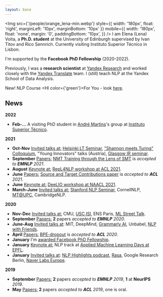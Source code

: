 ```yaml
---
layout: base
---
```


<Img
  src={'/people/orange_lena-min.webp'}
  style={{ width: '180px', float: 'right', marginLeft: '10px', marginBottom: '10px' }}
  mobile={{
    width: '180px',
    float: 'none',
    margin: '0',
    paddingBottom: '10px',
  }}
/>
I am Elena (Lena) Voita, a __Ph.D. student__ at the University of Edinburgh supervised by
<Ext href={config.links.ivanPage}>Ivan Titov</Ext> and <Ext href={config.links.ricoPage}>Rico Sennrich</Ext>.
Currently visiting <Ext href={config.links.institutoSuperiorTecnico}>Instituto Superior Técnico</Ext> in Lisbon.

I'm supported by the  <Ext href={config.links.facebookPhDFellowship}>__Facebook PhD Fellowship__</Ext> (2020-2022).

Previously, I was a __research scientist__ at [Yandex Research](  ) and worked closely with the [Yandex Translate](https://translate.yandex.com) team.
I (still) <Ext href={config.links.githubNlpCourse}>teach NLP</Ext> at the <Ext href={config.links.yandexDataSchool}>Yandex School of Data Analysis</Ext>.

<Hl bold>New!</Hl> NLP Course <Hl color={'green'}>For You</Hl> - look <a href={config.links.nlpCourse}>here</a>.


## News

__2022__

* __Feb-...__ A visiting PhD student in [André Martins](https://andre-martins.github.io)'s group at [Instituto Superior Técnico](https://tecnico.ulisboa.pt/pt/).

__2021__

* __Oct-Nov__ <u>Invited talks at:</u> [Helsinki LT Seminar](https://blogs.helsinki.fi/language-technology/research-seminar/),
["Shannon meets Turing" Colloquium](https://www.youtube.com/channel/UCjltmKOomhdXQELWi6asoBg),
"Young Innovators" talks (Austria), [Glasgow IR seminar](https://samoa.dcs.gla.ac.uk/events/viewtalk.jsp?id=18008).
* __September__ <u>Papers:</u> [NMT Training through the Lens of SMT](https://arxiv.org/abs/2109.01396) is _accepted to __EMNLP__ 2021_.
* __August__ <u>Keynote at:</u> [RepL4NLP workshop at ACL 2021](https://sites.google.com/view/repl4nlp-2021/home).
* __June__ <u>Papers:</u> [Source and Target Contributions paper](https://arxiv.org/pdf/2010.10907.pdf) is _accepted to __ACL__ 2021_.
* __June__ <u>Keynote at:</u> [DeeLIO workshop at NAACL 2021](https://sites.google.com/view/deelio-ws/).
* __March-June__ <u>Invited talks at:</u> [Stanford NLP Seminar](https://nlp.stanford.edu/seminar/),
CornellNLP, [MT@UPC](https://mt.cs.upc.edu/seminars/), CambridgeNLP.

__2020__
* __Nov-Dec__ <u>Invited talks at:</u> CMU, [USC ISI](https://nlg.isi.edu/nl-seminar/),
ENS Paris, [ML Street Talk](https://www.youtube.com/watch?v=Q0kN_ZHHDQY).
* __September__ <u>Papers:</u> __2__ papers _accepted to __EMNLP__ 2020_.
* __June-Aug__ <u>Invited talks at</u>: MIT, DeepMind,
[Grammarly AI](https://grammarly.ai/information-theoretic-probing-with-minimum-description-length/),
Unbabel, [NLP with Friends](https://nlpwithfriends.com).
* __April__ <u>Papers:</u> [BPE-dropout](https://arxiv.org/pdf/1910.13267.pdf) is _accepted to __ACL__ 2020_.
* __January__ I'm [awarded Facebook PhD Fellowship](https://research.fb.com/blog/2020/01/announcing-the-recipients-of-the-2020-facebook-fellowship-awards/).
* __January__ <u>Keynote at:</u> NLP track at [Applied Machine Learning Days at EPFL](https://appliedmldays.org/tracks/ai-nlp).
* __January__ <u>Invited talks at</u>:
[NLP Highlights podcast](https://soundcloud.com/nlp-highlights/98-analyzing-information-flow-in-transformers-with-elena-voita),
[Rasa](https://www.meetup.com/ru-RU/Bots-Berlin-Build-better-conversational-interfaces-with-AI/events/267058207/),
Google Research Berlin, [Naver Labs Europe](https://europe.naverlabs.com/research/seminars/analyzing-information-flow-in-transformers/).

__2019__
* __September__ <u>Papers:</u> __2__ papers _accepted to __EMNLP__ 2019_, __1__ at __NeurIPS__ _2019_.
* __May__ <u>Papers:</u> __2__ papers _accepted to __ACL__ 2019_, one is oral.


[//]: # (* 08/2021 <span style="color:#888"><u>Keynote at</u></span>: [RepL4NLP workshop at ACL 2021]&#40;https://sites.google.com/view/repl4nlp-2021/home&#41;.)

[//]: # (* 06/2021 Our [Source and Target Contributions paper]&#40;https://arxiv.org/pdf/2010.10907.pdf&#41; is _accepted to __ACL__ 2021_.)

[//]: # (* 06/2021 <span style="color:#888"><u>Keynote at</u></span>: [DeeLIO workshop at NAACL 2021]&#40;https://sites.google.com/view/deelio-ws/&#41;.)

[//]: # (* 03-06/2021 <span style="color:#888"><u>Invited talks at</u></span>: [Stanford NLP Seminar]&#40;https://nlp.stanford.edu/seminar/&#41;, CornellNLP, [MT@UPC]&#40;https://mt.cs.upc.edu/seminars/&#41;, CambridgeNLP.)

[//]: # (* 10-12/2020 <span style="color:#888"><u>Invited talks at</u></span>: CMU, [USC ISI]&#40;https://nlg.isi.edu/nl-seminar/&#41;, ENS Paris, [ML Street Talk]&#40;https://www.youtube.com/watch?v=Q0kN_ZHHDQY&#41;.)

[//]: # (* 09/2020 __2__ papers _accepted to __EMNLP__ 2020_.)

[//]: # (* 06-08/2020 <span style="color:#888"><u>Invited talks at</u></span>: MIT, DeepMind, [Grammarly AI]&#40;https://grammarly.ai/information-theoretic-probing-with-minimum-description-length/&#41;, Unbabel, [NLP with Friends]&#40;https://nlpwithfriends.com&#41;.)

[//]: # (* 04/2020 Our [BPE-dropout]&#40;https://arxiv.org/pdf/1910.13267.pdf&#41; is _accepted to __ACL__ 2020_.)

[//]: # (* 01/2020 I'm [awarded Facebook PhD Fellowship]&#40;https://research.fb.com/blog/2020/01/announcing-the-recipients-of-the-2020-facebook-fellowship-awards/&#41;.)

[//]: # (* 01/2020 <span style="color:#888"><u>Keynote at</u></span>: NLP track at [Applied Machine Learning Days at EPFL]&#40;https://appliedmldays.org/tracks/ai-nlp&#41;.)

[//]: # (* 01/2020 <span style="color:#888"><u>Invited talks at</u></span>: [NLP Highlights podcast]&#40;https://soundcloud.com/nlp-highlights/98-analyzing-information-flow-in-transformers-with-elena-voita&#41;, [Rasa]&#40;https://www.meetup.com/ru-RU/Bots-Berlin-Build-better-conversational-interfaces-with-AI/events/267058207/&#41;, Google Research Berlin, [Naver Labs Europe]&#40;https://europe.naverlabs.com/research/seminars/analyzing-information-flow-in-transformers/&#41;.)

[//]: # (* 08-09/2019 __2__ papers _accepted to __EMNLP__ 2019_, one at __NeurIPS__ _2019_.)

[//]: # (* 05/2019 __2__ papers _accepted to __ACL__ 2019_, one is oral.)




